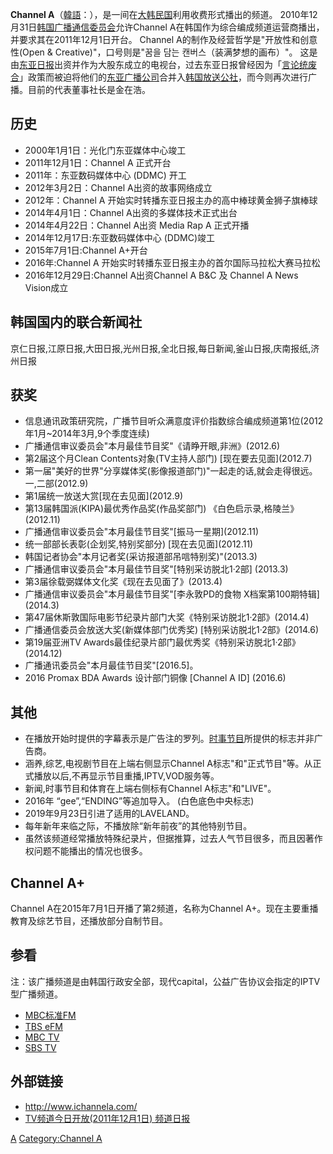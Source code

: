 {{unreferenced|time=2021-08-29T05:30:14+00:00}}
{{Infobox_Company
| company_name        = Channel A
| company_name_en     = 
| company_logo        = [[File:Channel_A_Logo_transparent.png|200px]]
| company_type        = 民營媒體
| original_text       = {{lang|ko|채널A}}
| original_spelling   = 
| company_slogan      = 
| foundation          = 2011年12月1日
| location            = {{KOR}}[[首爾特別市|首爾特別市]][[鐘路區|鐘路區]][[世宗路|世宗路]]139號
| zip_code            = 
| telephone_no        = 
| key_people          = 金在浩（社長）
| industry            = 廣播媒體
| products            = 電視廣播節目之策劃及發行製作等
| capital             = 4076.00億韓圓（2015年12月）
| profit              = - 856,998,509韓圓（2015年）
| homepage            = http://www.ichannela.com
| width = 300
}}
'''Channel A'''（[[韓語|韓語]]：'''{{lang|ko|채널A}}'''），是一间在[[大韩民国|大韩民国]]利用收费形式播出的频道。 2010年12月31日[[韓國廣播通信委員會|韩国广播通信委员会]]允许Channel A在韩国作为综合编成频道运营商播出，并要求其在2011年12月1日开台。 Channel A的制作及经营哲学是"开放性和创意性(Open & Creative)"，口号则是"꿈을 담는 캔버스（装满梦想的画布）"。 这是由[[东亚日报|东亚日报]]出资并作为大股东成立的电视台，过去东亚日报曾经因为「[[言论统废合|言论统废合]]」政策而被迫将他们的[[东亚广播公司|东亚广播公司]]合并入[[韩国放送公社|韩国放送公社]]，而今则再次进行广播。目前的代表董事社长是金在浩。

== 历史 ==
* 2000年1月1日：光化门东亚媒体中心竣工
* 2011年12月1日：Channel A 正式开台
* 2011年：东亚数码媒体中心 (DDMC) 开工
* 2012年3月2日：Channel A出资的故事网络成立
* 2012年：Channel A 开始实时转播东亚日报主办的高中棒球黄金狮子旗棒球
* 2014年4月1日：Channel A出资的多媒体技术正式出台
* 2014年4月22日：Channel A出资 Media Rap A 正式开播
* 2014年12月17日:东亚数码媒体中心 (DDMC)竣工
* 2015年7月1日:Channel A+开台
* 2016年:Channel A 开始实时转播东亚日报主办的首尔国际马拉松大赛马拉松
* 2016年12月29日:Channel A出资Channel A B&C 及 Channel A News Vision成立

== 韩国国内的联合新闻社==
京仁日报,江原日报,大田日报,光州日报,全北日报,每日新闻,釜山日报,庆南报纸,济州日报

== 获奖==
*信息通讯政策研究院，广播节目听众满意度评价指数综合编成频道第1位(2012年1月~2014年3月,9个季度连续)
*广播通信审议委员会"本月最佳节目奖"《请睁开眼,非洲》(2012.6)
*第2届这个月Clean Contents对象(TV主持人部门) [现在要去见面](2012.7)
*第一届"美好的世界"分享媒体奖(影像报道部门)"一起走的话,就会走得很远。 一,二部(2012.9)
*第1届统一放送大赏[现在去见面](2012.9)
*第13届韩国派(KIPA)最优秀作品奖(作品奖部门) 《白色启示录,格陵兰》(2012.11)
*广播通信审议委员会"本月最佳节目奖"[振马一星期](2012.11)
*统一部部长表彰(企划奖,特别奖部分) [现在去见面](2012.11)
* 韩国记者协会"本月记者奖(采访报道部吊唁特别奖)"(2013.3)
*广播通信审议委员会"本月最佳节目奖"[特别采访脱北1·2部] (2013.3)
*第3届徐载弼媒体文化奖《现在去见面了》(2013.4)
*广播通信审议委员会"本月最佳节目奖"[李永敦PD的食物 X档案第100期特辑](2014.3)
*第47届休斯敦国际电影节纪录片部门大奖《特别采访脱北1·2部》(2014.4)
*广播通信委员会放送大奖(新媒体部门优秀奖) [特别采访脱北1·2部》(2014.6)
*第19届亚洲TV Awards最佳纪录片部门最优秀奖《特别采访脱北1·2部》(2014.12)
*广播通讯委员会"本月最佳节目奖"[2016.5]。
* 2016 Promax BDA Awards 设计部门铜像 [Channel A ID] (2016.6)

== 其他 ==
* 在播放开始时提供的字幕表示是广告注的罗列。[[时事节目|时事节目]]所提供的标志并非广告商。
*涵养,综艺,电视剧节目在上端右侧显示Channel A标志"和"正式节目"等。从正式播放以后,不再显示节目重播,IPTV,VOD服务等。
*新闻,时事节目和体育在上端右侧标有Channel A标志"和"LIVE"。
* 2016年 “gee”,“ENDING”等追加导入。 (白色底色中央标志)
* 2019年9月23日引进了适用的LAVELAND。
*每年新年来临之际，不播放除“新年前夜”的其他特别节目。
* 虽然该频道经常播放特殊纪录片，但据推算，过去人气节目很多，而且因著作权问题不能播出的情况也很多。

== Channel A+==
Channel A在2015年7月1日开播了第2频道，名称为Channel A+。现在主要重播教育及综艺节目，还播放部分自制节目。

== 参看 ==
注：该广播频道是由韩国行政安全部，现代capital，公益广告协议会指定的IPTV型广播频道。
* [[MBC标准FM|MBC标准FM]]
* [[TBS_eFM|TBS eFM]]
* [[MBC_TV|MBC TV]]
* [[SBS_TV|SBS TV]]

== 外部链接 ==
* http://www.ichannela.com/ {{Wayback|url=http://www.ichannela.com/|date=20111121222144 }}
* [https://web.archive.org/web/20180704153821/http://www.channelaplus.com/ TV频道今日开放(2011年12月1日) 频道日报]

{{Channel A}}
{{South Korean Television}}
{{綜合編成頻道}}
[[Category:韓國綜合編成頻道|A]]
[[Category:Channel_A|Category:Channel A]]
</noinclude>